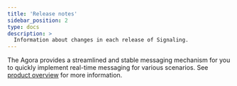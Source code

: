 ```yaml
---
title: 'Release notes'
sidebar_position: 2
type: docs
description: >
  Information about changes in each release of Signaling.
---
```





The Agora <Vg k="MESS_SDK" /> provides a streamlined and stable messaging mechanism for you to quickly implement real-time messaging for various scenarios. See [product overview](../overview/product-overview) for more information.



<ReleaseNotes PRODUCT="Signaling" CLIENT="app" PATH="signaling" />

